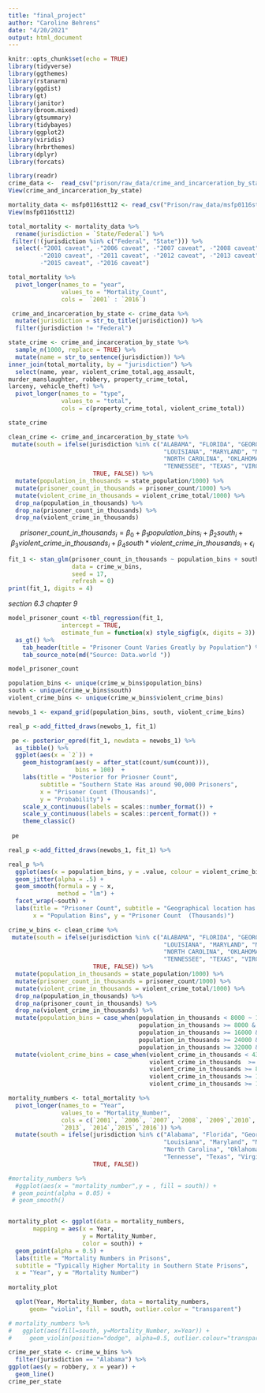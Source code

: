 ```yaml
---
title: "final_project"
author: "Caroline Behrens"
date: "4/20/2021"
output: html_document
---
```


```r
knitr::opts_chunk$set(echo = TRUE)
library(tidyverse)
library(ggthemes)
library(rstanarm)
library(ggdist)
library(gt)
library(janitor)
library(broom.mixed)
library(gtsummary)
library(tidybayes)
library(ggplot2)
library(viridis)
library(hrbrthemes)
library(dplyr)
library(forcats)
```

```r
library(readr)
crime_data <-  read_csv("prison/raw_data/crime_and_incarceration_by_state.csv")
View(crime_and_incarceration_by_state)
```


```r
mortality_data <- msfp0116stt12 <- read_csv("Prison/raw_data/msfp0116stt12.csv")
View(msfp0116stt12)
```

```r
total_mortality <- mortality_data %>%
  rename(jurisdiction = `State/Federal`) %>%
 filter(!(jurisdiction %in% c("Federal", "State"))) %>%
  select(-"2001 caveat", -"2006 caveat", -"2007 caveat", -"2008 caveat", -"2009 caveat",
         -"2010 caveat", -"2011 caveat", -"2012 caveat", -"2013 caveat", -"2014 caveat",
         -"2015 caveat", -"2016 caveat")
```


```r
total_mortality %>%
  pivot_longer(names_to = "year",
               values_to = "Mortality_Count",
               cols =  `2001` : `2016`)

```


```r
 crime_and_incarceration_by_state <- crime_data %>%
  mutate(jurisdiction = str_to_title(jurisdiction)) %>%
  filter(jurisdiction != "Federal")

```

```r
state_crime <- crime_and_incarceration_by_state %>%
  sample_n(1000, replace = TRUE) %>%
  mutate(name = str_to_sentence(jurisdiction)) %>%
inner_join(total_mortality, by = "jurisdiction") %>%
  select(name, year, violent_crime_total,agg_assault, 
murder_manslaughter, robbery, property_crime_total,
larceny, vehicle_theft) %>%
  pivot_longer(names_to = "type",
               values_to = "total",
               cols = c(property_crime_total, violent_crime_total))

state_crime
```




```r
clean_crime <- crime_and_incarceration_by_state %>%
 mutate(south = ifelse(jurisdiction %in% c("ALABAMA", "FLORIDA", "GEORGIA", "KENTUCKY",
                                            "LOUISIANA", "MARYLAND", "MISSISSIPPI",
                                            "NORTH CAROLINA", "OKLAHOMA", "SOUTH CAROLINA",
                                            "TENNESSEE", "TEXAS", "VIRGINIA", "WEST VIRGINIA"),
                        TRUE, FALSE)) %>%
  mutate(population_in_thousands = state_population/1000) %>%
  mutate(prisoner_count_in_thousands = prisoner_count/1000) %>%
  mutate(violent_crime_in_thousands = violent_crime_total/1000) %>%
  drop_na(population_in_thousands) %>%
  drop_na(prisoner_count_in_thousands) %>%
  drop_na(violent_crime_in_thousands)
```

$$ prisoner\_count\_in\_thousands_i = \beta_0 + \beta_1 population\_bins_i + \beta_2 south_i + \beta_3 violent\_crime\_in\_thousands_i + \beta_4 south*violent\_crime\_in\_thousands_i + \epsilon_i$$ 




```r
fit_1 <- stan_glm(prisoner_count_in_thousands ~ population_bins + south + violent_crime_bins + south*violent_crime_bins,
                  data = crime_w_bins, 
                  seed = 17,
                  refresh = 0)
print(fit_1, digits = 4)
```
*section 6.3*
*chapter 9* 

```r
model_prisoner_count <-tbl_regression(fit_1,
               intercept = TRUE,
               estimate_fun = function(x) style_sigfig(x, digits = 3)) %>%
  as_gt() %>%
    tab_header(title = "Prisoner Count Varies Greatly by Population") %>%
    tab_source_note(md("Source: Data.world "))

model_prisoner_count

```




```r
population_bins <- unique(crime_w_bins$population_bins)
south <- unique(crime_w_bins$south)
violent_crime_bins <- unique(crime_w_bins$violent_crime_bins)

newobs_1 <- expand_grid(population_bins, south, violent_crime_bins)
```

```r
real_p <-add_fitted_draws(newobs_1, fit_1)

 pe <- posterior_epred(fit_1, newdata = newobs_1) %>% 
  as_tibble() %>%
  ggplot(aes(x = `2`)) +
    geom_histogram(aes(y = after_stat(count/sum(count))),
                   bins = 100)  +
    labs(title = "Posterior for Priosner Count",
         subtitle = "Southern State Has around 90,000 Prisoners",
         x = "Prisoner Count (Thousands)",
         y = "Probability") +
    scale_x_continuous(labels = scales::number_format()) +
    scale_y_continuous(labels = scales::percent_format()) +
    theme_classic()
 
 pe

```
```r
real_p <-add_fitted_draws(newobs_1, fit_1) %>%

real_p %>%
  ggplot(aes(x = population_bins, y = .value, colour = violent_crime_bins)) +
  geom_jitter(alpha = .5) + 
  geom_smooth(formula = y ~ x,
              method = "lm") +
  facet_wrap(~south) +
  labs(title = "Prisoner Count", subtitle = "Geographical location has great effect",
       x = "Population Bins", y = "Prisoner Count  (Thousands)")
```


```r
crime_w_bins <- clean_crime %>%
 mutate(south = ifelse(jurisdiction %in% c("ALABAMA", "FLORIDA", "GEORGIA", "KENTUCKY",
                                            "LOUISIANA", "MARYLAND", "MISSISSIPPI",
                                            "NORTH CAROLINA", "OKLAHOMA", "SOUTH CAROLINA",
                                            "TENNESSEE", "TEXAS", "VIRGINIA", "WEST VIRGINIA"),
                        TRUE, FALSE)) %>%
  mutate(population_in_thousands = state_population/1000) %>%
  mutate(prisoner_count_in_thousands = prisoner_count/1000) %>%
  mutate(violent_crime_in_thousands = violent_crime_total/1000) %>%
  drop_na(population_in_thousands) %>%
  drop_na(prisoner_count_in_thousands) %>%
  drop_na(violent_crime_in_thousands) %>%
  mutate(population_bins = case_when(population_in_thousands < 8000 ~ 1,
                                     population_in_thousands >= 8000 & population_in_thousands <16000 ~ 2,
                                     population_in_thousands >= 16000 & population_in_thousands <24000 ~ 3,
                                     population_in_thousands >= 24000 & population_in_thousands < 32000 ~ 4,
                                     population_in_thousands >= 32000 & population_in_thousands < 40000 ~ 5)) %>%
  mutate(violent_crime_bins = case_when(violent_crime_in_thousands < 43 ~ 1,
                                        violent_crime_in_thousands  >= 43 & violent_crime_in_thousands < 86 ~2,
                                        violent_crime_in_thousands >= 86 & violent_crime_in_thousands < 129 ~ 3,
                                        violent_crime_in_thousands >= 129 & violent_crime_in_thousands < 172 ~ 4,
                                        violent_crime_in_thousands >= 172 & violent_crime_in_thousands < 215 ~ 5))
```




```r
mortality_numbers <- total_mortality %>%
  pivot_longer(names_to = "Year",
               values_to = "Mortality_Number",
               cols = c(`2001`, `2006`, `2007`, `2008`, `2009`,`2010`, `2011`, `2012`,
               `2013`, `2014`,`2015`,`2016`)) %>%
  mutate(south = ifelse(jurisdiction %in% c("Alabama", "Florida", "Georgia", "Kentucky",
                                            "Louisiana", "Maryland", "Mississippi",
                                            "North Carolina", "Oklahoma", "South Carolina",
                                            "Tennesse", "Texas", "Virginia", "West Virginia"),
                        TRUE, FALSE))
```


```r
#mortality_numbers %>%
  #ggplot(aes(x = "mortality_number",y = , fill = south)) + 
 # geom_point(alpha = 0.05) + 
 # geom_smooth()


mortality_plot <- ggplot(data = mortality_numbers, 
       mapping = aes(x = Year, 
                     y = Mortality_Number, 
                     color = south)) +
  geom_point(alpha = 0.5) + 
  labs(title = "Mortality Numbers in Prisons",
  subtitle = "Typically Higher Mortality in Southern State Prisons",
  x = "Year", y = "Mortality Number")
  
mortality_plot
```


```r
  qplot(Year, Mortality_Number, data = mortality_numbers, 
      geom= "violin", fill = south, outlier.color = "transparent")  

```

```r
# mortality_numbers %>%
#   ggplot(aes(fill=south, y=Mortality_Number, x=Year)) + 
#     geom_violin(position="dodge", alpha=0.5, outlier.colour="transparent")
```



```r
crime_per_state <- crime_w_bins %>%
  filter(jurisdiction == "Alabama") %>%
ggplot(aes(y = robbery, x = year)) + 
  geom_line()
crime_per_state
```

